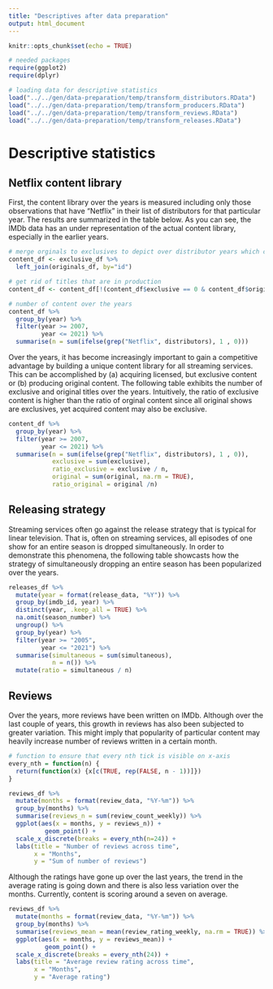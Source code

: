 ```yaml
---
title: "Descriptives after data preparation"
output: html_document
---
```


```r
knitr::opts_chunk$set(echo = TRUE)

# needed packages
require(ggplot2)
require(dplyr)

# loading data for descriptive statistics
load("../../gen/data-preparation/temp/transform_distributors.RData")
load("../../gen/data-preparation/temp/transform_producers.RData")
load("../../gen/data-preparation/temp/transform_reviews.RData")
load("../../gen/data-preparation/temp/transform_releases.RData")

```

# Descriptive statistics

## Netflix content library

First, the content library over the years is measured including only those observations that have "Netflix" in their list of distributors for that particular year. The results are summarized in the table below. As you can see, the IMDb data has an under representation of the actual content library, especially in the earlier years.

```r
# merge orginals to exclusives to depict over distributor years which content is exclusive.
content_df <- exclusive_df %>%
  left_join(originals_df, by="id")

# get rid of titles that are in production
content_df <- content_df[!(content_df$exclusive == 0 & content_df$original == 1),]
```

```r
# number of content over the years
content_df %>%
  group_by(year) %>%
  filter(year >= 2007,
         year <= 2021) %>%
  summarise(n = sum(ifelse(grep("Netflix", distributors), 1 , 0)))

```

Over the years, it has become increasingly important to gain a competitive advantage by building a unique content library for all streaming services. This can be accomplished by (a) acquiring licensed, but exclusive content or (b) producing original content. The following table exhibits the number of exclusive and original titles over the years. Intuitively, the ratio of exclusive content is higher than the ratio of orginal content since all original shows are exclusives, yet acquired content may also be exclusive.

```r
content_df %>%
  group_by(year) %>%
  filter(year >= 2007,
         year <= 2021) %>%
  summarise(n = sum(ifelse(grep("Netflix", distributors), 1 , 0)),
            exclusive = sum(exclusive),
            ratio_exclusive = exclusive / n,
            original = sum(original, na.rm = TRUE),
            ratio_original = original /n)

```

## Releasing strategy

Streaming services often go against the release strategy that is typical for linear television. That is, often on streaming services, all episodes of one show for an entire season is dropped simultaneously. In order to demonstrate this phenomena, the following table showcasts how the strategy of simultaneously dropping an entire season has been popularized over the years. 

``` r

releases_df %>%
  mutate(year = format(release_data, "%Y")) %>%
  group_by(imdb_id, year) %>%
  distinct(year, .keep_all = TRUE) %>%
  na.omit(season_number) %>%
  ungroup() %>%
  group_by(year) %>%
  filter(year >= "2005",
         year <= "2021") %>%
  summarise(simultaneous = sum(simultaneous),
            n = n()) %>%
  mutate(ratio = simultaneous / n)

```

## Reviews

Over the years, more reviews have been written on IMDb. Although over the last couple of years, this growth in reviews has also been subjected to greater variation. This might imply that popularity of particular content may heavily increase number of reviews written in a certain month.

``` r
# function to ensure that every nth tick is visible on x-axis
every_nth = function(n) {
  return(function(x) {x[c(TRUE, rep(FALSE, n - 1))]})
}
```

``` r
reviews_df %>%
  mutate(months = format(review_data, "%Y-%m")) %>%
  group_by(months) %>%
  summarise(reviews_n = sum(review_count_weekly)) %>%
  ggplot(aes(x = months, y = reviews_n)) +
          geom_point() +
  scale_x_discrete(breaks = every_nth(n=24)) +
  labs(title = "Number of reviews across time",
       x = "Months",
       y = "Sum of number of reviews")

```

Although the ratings have gone up over the last years, the trend in the average rating is going down and there is also less variation over the months. Currently, content is scoring around a seven on average.

``` r
reviews_df %>%
  mutate(months = format(review_data, "%Y-%m")) %>%
  group_by(months) %>%
  summarise(reviews_mean = mean(review_rating_weekly, na.rm = TRUE)) %>%
  ggplot(aes(x = months, y = reviews_mean)) +
          geom_point() +
  scale_x_discrete(breaks = every_nth(24)) +
  labs(title = "Average review rating across time",
       x = "Months",
       y = "Average rating")
```